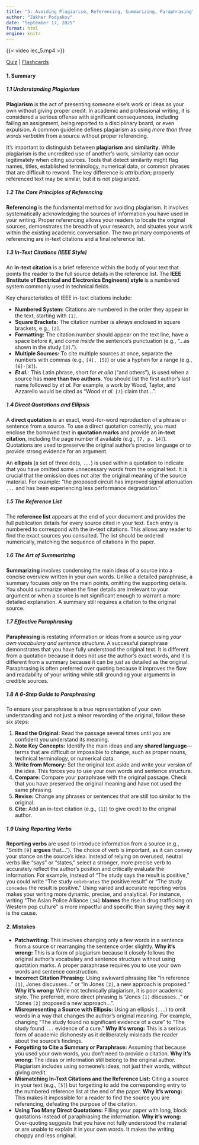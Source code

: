 ```yaml
---
title: "5. Avoiding Plagiarism, Referencing, Summarizing, Paraphrasing"
author: "Zakhar Podyakov"
date: "September 17, 2025"
format: html
engine: knitr
---
```


{{< video lec_5.mp4 >}}

[Quiz]() | [Flashcards]()

#### **1. Summary**

##### **1.1 Understanding Plagiarism**
**Plagiarism** is the act of presenting someone else's work or ideas as your own without giving proper credit. In academic and professional writing, it is considered a serious offense with significant consequences, including failing an assignment, being reported to a disciplinary board, or even expulsion. A common guideline defines plagiarism as using *more than three words verbatim* from a source without proper referencing.

It's important to distinguish between **plagiarism** and **similarity**. While plagiarism is the uncredited use of another's work, similarity can occur legitimately when citing sources. Tools that detect similarity might flag names, titles, established terminology, numerical data, or common phrases that are difficult to reword. The key difference is *attribution*; properly referenced text may be similar, but it is not plagiarized.

##### **1.2 The Core Principles of Referencing**
**Referencing** is the fundamental method for avoiding plagiarism. It involves systematically acknowledging the sources of information you have used in your writing. Proper referencing allows your readers to locate the original sources, demonstrates the breadth of your research, and situates your work within the existing academic conversation. The two primary components of referencing are in-text citations and a final reference list.

##### **1.3 In-Text Citations (IEEE Style)**
An **in-text citation** is a brief reference within the body of your text that points the reader to the full source details in the reference list. The **IEEE (Institute of Electrical and Electronics Engineers) style** is a numbered system commonly used in technical fields.

Key characteristics of IEEE in-text citations include:

*   **Numbered System:** Citations are numbered in the order they appear in the text, starting with `[1]`.
*   **Square Brackets:** The citation number is always enclosed in square brackets, e.g., `[2]`.
*   **Formatting:** The citation number should appear on the text line, have a space before it, and come *inside* the sentence's punctuation (e.g., "...as shown in the study `[3]`.").
*   **Multiple Sources:** To cite multiple sources at once, separate the numbers with commas (e.g., `[4], [5]`) or use a hyphen for a range (e.g., `[6]-[8]`).
*   ***Et al.***: This Latin phrase, short for *et alia* ("and others"), is used when a source has **more than two authors**. You should list the first author's last name followed by *et al.* For example, a work by Wood, Taylor, and Azzarello would be cited as "Wood *et al.* `[7]` claim that...".

##### **1.4 Direct Quotations and Ellipsis**
A **direct quotation** is an exact, word-for-word reproduction of a phrase or sentence from a source. To use a direct quotation correctly, you must enclose the borrowed text in **quotation marks** and provide an **in-text citation**, including the page number if available (e.g., `[7, p. 14]`). Quotations are used to preserve the original author's precise language or to provide strong evidence for an argument.

An **ellipsis** (a set of three dots, `...`) is used within a quotation to indicate that you have omitted some unnecessary words from the original text. It is crucial that the omission does not alter the original meaning of the source material. For example: "the proposed circuit has improved signal attenuation `...` and has been experiencing less performance degradation."

##### **1.5 The Reference List**
The **reference list** appears at the end of your document and provides the full publication details for every source cited in your text. Each entry is numbered to correspond with the in-text citations. This allows any reader to find the exact sources you consulted. The list should be ordered numerically, matching the sequence of citations in the paper.

##### **1.6 The Art of Summarizing**
**Summarizing** involves condensing the main ideas of a source into a concise overview written in your own words. Unlike a detailed paraphrase, a summary focuses only on the main points, omitting the supporting details. You should summarize when the finer details are irrelevant to your argument or when a source is not significant enough to warrant a more detailed explanation. A summary still requires a citation to the original source.

##### **1.7 Effective Paraphrasing**
**Paraphrasing** is restating information or ideas from a source using *your own vocabulary and sentence structure*. A successful paraphrase demonstrates that you have fully understood the original text. It is different from a quotation because it does not use the author's exact words, and it is different from a summary because it can be just as detailed as the original. Paraphrasing is often preferred over quoting because it improves the flow and readability of your writing while still grounding your arguments in credible sources.

##### **1.8 A 6-Step Guide to Paraphrasing**
To ensure your paraphrase is a true representation of your own understanding and not just a minor rewording of the original, follow these six steps:

1.  **Read the Original:** Read the passage several times until you are confident you understand its meaning.
2.  **Note Key Concepts:** Identify the main ideas and any **shared language**—terms that are difficult or impossible to change, such as proper nouns, technical terminology, or numerical data.
3.  **Write from Memory:** Set the original text aside and write your version of the idea. This forces you to use your own words and sentence structure.
4.  **Compare:** Compare your paraphrase with the original passage. Check that you have preserved the original meaning and have not used the same phrasing.
5.  **Revise:** Change any phrases or sentences that are still too similar to the original.
6.  **Cite:** Add an in-text citation (e.g., `[1]`) to give credit to the original author.

##### **1.9 Using Reporting Verbs**
**Reporting verbs** are used to introduce information from a source (e.g., "Smith `[9]` **argues** that..."). The choice of verb is important, as it can convey your stance on the source's idea.
<!-- DIAGRAM HERE -->
Instead of relying on overused, neutral verbs like "says" or "states," select a stronger, more precise verb to accurately reflect the author's position and critically evaluate the information. For example, instead of "The study says the result is positive," you could write "The study `celebrates` the positive result" or "The study `concedes` the result is positive." Using varied and accurate reporting verbs makes your writing more dynamic, precise, and analytical. For instance, writing "The Asian Police Alliance `[34]` **blames** the rise in drug trafficking on Western pop culture" is more impactful and specific than saying they **say** it is the cause.

#### **2. Mistakes**

*   **Patchwriting:** This involves changing only a few words in a sentence from a source or rearranging the sentence order slightly. **Why it's wrong:** This is a form of plagiarism because it closely follows the original author's vocabulary and sentence structure without using quotation marks. A proper paraphrase requires you to use your own words and sentence construction.
*   **Incorrect Citation Phrasing:** Using awkward phrasing like "In reference `[1]`, Jones discusses..." or "In Jones `[2]`, a new approach is proposed." **Why it's wrong:** While not technically plagiarism, it is poor academic style. The preferred, more direct phrasing is "Jones `[1]` discusses..." or "Jones `[2]` proposed a new approach...".
*   **Misrepresenting a Source with Ellipsis:** Using an ellipsis (`...`) to omit words in a way that changes the author's original meaning. For example, changing "The study found no significant evidence of a cure" to "The study found `...` evidence of a cure." **Why it's wrong:** This is a serious form of academic dishonesty as it deliberately misleads the reader about the source's findings.
*   **Forgetting to Cite a Summary or Paraphrase:** Assuming that because you used your own words, you don't need to provide a citation. **Why it's wrong:** The ideas or information still belong to the original author. Plagiarism includes using someone's ideas, not just their words, without giving credit.
*   **Mismatching In-Text Citations and the Reference List:** Citing a source in your text (e.g., `[5]`) but forgetting to add the corresponding entry to the numbered reference list at the end of the paper. **Why it's wrong:** This makes it impossible for a reader to find the source you are referencing, defeating the purpose of the citation.
*   **Using Too Many Direct Quotations:** Filling your paper with long, block quotations instead of paraphrasing the information. **Why it's wrong:** Over-quoting suggests that you have not fully understood the material or are unable to explain it in your own words. It makes the writing choppy and less original.
